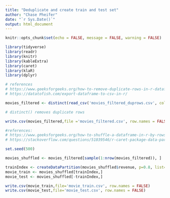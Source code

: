 ---
title: "Deduplicate and create train and test set"
author: "Chase Pheifer"
date: "`r Sys.Date()`"
output: html_document
---

```{r setup, include=FALSE}
knitr::opts_chunk$set(echo = FALSE, message = FALSE, warning = FALSE)

library(tidyverse)
library(readr)
library(knitr)
library(kableExtra)
library(caret)
library(klaR)
library(dplyr)

```

```{r read file in}
# references
# https://www.geeksforgeeks.org/how-to-remove-duplicate-rows-in-r-dataframe/
# https://datatofish.com/export-dataframe-to-csv-in-r/

movies_filtered <- distinct(read_csv('movies_filtered_duprows.csv', col_names =c('title','genres','original_language','production_companies','release_date','budget','revenue','runtime','vote_average','vote_count','credits'), trim_ws = TRUE, show_col_types = FALSE)) 

# distinct() removes duplicate rows

write.csv(movies_filtered,file ='movies_filtered.csv', row.names = FALSE)
```

```{r shuffle and partition data into training and test sets}
#references:
# https://www.geeksforgeeks.org/how-to-shuffle-a-dataframe-in-r-by-rows/
# https://stackoverflow.com/questions/51039546/r-caret-package-data-partition-into-training-test-sets-before-traincontrol

set.seed(500)

movies_shuffled <- movies_filtered[sample(1:nrow(movies_filtered)), ]

trainIndex <- createDataPartition(movies_shuffled$revenue, p=0.8, list=FALSE) #80/20 split
movie_train <- movies_shuffled[trainIndex,]
movie_test <- movies_shuffled[-trainIndex,]

write.csv(movie_train,file='movie_train.csv', row.names = FALSE)
write.csv(movie_test,file='movie_test.csv', row.names = FALSE)
```
